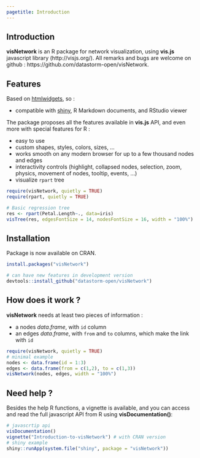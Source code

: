 ```yaml
---
pagetitle: Introduction
---
```


## Introduction

**visNetwork** is an R package for network visualization, using **vis.js** javascript library (http://visjs.org/). All remarks and bugs are welcome on github : https://github.com/datastorm-open/visNetwork.

## Features

Based on [htmlwidgets](http://www.htmlwidgets.org/), so :

* compatible with [shiny ](http://shiny.rstudio.com/),  R Markdown documents, and RStudio viewer

The package proposes all the features available in **vis.js** API, and even more with special features for R : 

* easy to use
* custom shapes, styles, colors, sizes, ...
* works smooth on any modern browser for up to a few thousand nodes and edges
* interactivity controls (highlight, collapsed nodes, selection, zoom, physics, movement of nodes, tooltip, events, ...)
* visualize ``rpart`` tree

```r
require(visNetwork, quietly = TRUE)
require(rpart, quietly = TRUE)

# Basic regression tree
res <- rpart(Petal.Length~., data=iris)
visTree(res, edgesFontSize = 14, nodesFontSize = 16, width = "100%")
```

## Installation

Package is now available on CRAN.

```r
install.packages("visNetwork")

# can have new features in development version 
devtools::install_github("datastorm-open/visNetwork")
```

## How does it work ?

**visNetwork** needs at least two pieces of information :

* a nodes _data.frame_, with ```id``` column
* an edges _data.frame_, with ```from``` and ```to``` columns, which make the link with ```id```

```r
require(visNetwork, quietly = TRUE)
# minimal example
nodes <- data.frame(id = 1:3)
edges <- data.frame(from = c(1,2), to = c(1,3))
visNetwork(nodes, edges, width = "100%")
```

## Need help ?

Besides the help R functions, a vignette is available, and you can access and read the full javascript API from R using  **visDocumentation()**:

```r
# javascrtip api
visDocumentation()
vignette("Introduction-to-visNetwork") # with CRAN version
# shiny example
shiny::runApp(system.file("shiny", package = "visNetwork"))
```



